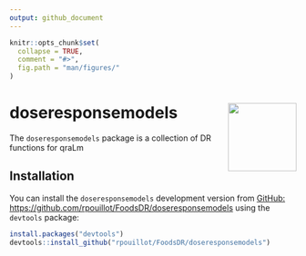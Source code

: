 ```yaml
---
output: github_document
---
```


<!-- README.md is generated from README.Rmd. Please edit that file -->

```r
knitr::opts_chunk$set(
  collapse = TRUE,
  comment = "#>",
  fig.path = "man/figures/"
)
```

# doseresponsemodels <img src="man/figures/logo.png" align="right" alt="" width="120" />

The `doseresponsemodels` package is a collection of DR functions  for qraLm

## Installation

You can install the `doseresponsemodels` development version from [GitHub: https://github.com/rpouillot/FoodsDR/doseresponsemodels](https://github.com/rpouillot/FoodsDR/doseresponsemodels) using the `devtools` package:



```r
install.packages("devtools")
devtools::install_github("rpouillot/FoodsDR/doseresponsemodels")
```


